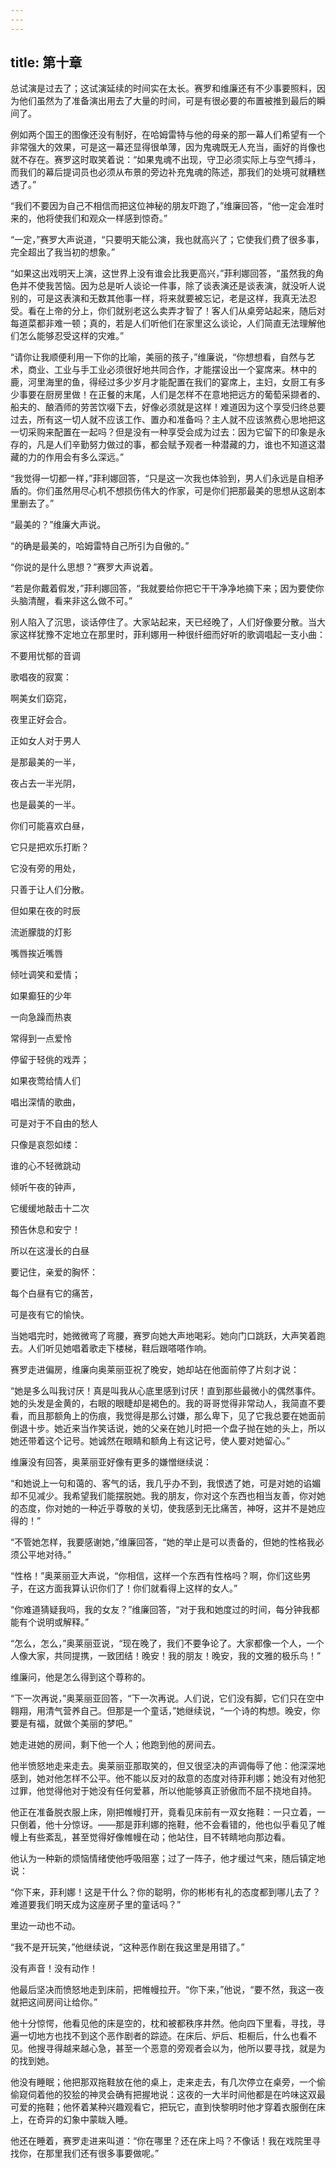 ```yaml
---
---
---
```

title: 第十章
---




总试演是过去了；这试演延续的时间实在太长。赛罗和维廉还有不少事要照料，因为他们虽然为了准备演出用去了大量的时间，可是有很必要的布置被推到最后的瞬间了。

例如两个国王的图像还没有制好，在哈姆雷特与他的母亲的那一幕人们希望有一个非常强大的效果，可是这一幕还显得很单薄，因为鬼魂既无人充当，画好的肖像也就不存在。赛罗这时取笑着说：“如果鬼魂不出现，守卫必须实际上与空气搏斗，而我们的幕后提词员也必须从布景的旁边补充鬼魂的陈述，那我们的处境可就糟糕透了。”

“我们不要因为自己不相信而把这位神秘的朋友吓跑了，”维廉回答，“他一定会准时来的，他将使我们和观众一样感到惊奇。”

“一定，”赛罗大声说道，“只要明天能公演，我也就高兴了；它使我们费了很多事，完全超出了我当初的想象。”

“如果这出戏明天上演，这世界上没有谁会比我更高兴，”菲利娜回答，“虽然我的角色并不使我苦恼。因为总是听人谈论一件事，除了谈表演还是谈表演，就没听人说别的，可是这表演和无数其他事一样，将来就要被忘记，老是这样，我真无法忍受。看在上帝的分上，你们就别老这么卖弄才智了！客人们从桌旁站起来，随后对每道菜都非难一顿；真的，若是人们听他们在家里这么谈论，人们简直无法理解他们怎么能够忍受这样的灾难。”

“请你让我顺便利用一下你的比喻，美丽的孩子，”维廉说，“你想想看，自然与艺术，商业、工业与手工业必须很好地共同合作，才能摆设出一个宴席来。林中的鹿，河里海里的鱼，得经过多少岁月才能配置在我们的宴席上，主妇，女厨工有多少事要在厨房里做！在正餐的末尾，人们是怎样不在意地把远方的葡萄采撷者的、船夫的、酿酒师的劳苦饮啜下去，好像必须就是这样！难道因为这个享受归终总要过去，所有这一切人就不应该工作、置办和准备吗？主人就不应该煞费心思地把这一切采购来配置在一起吗？但是没有一种享受会成为过去：因为它留下的印象是永存的，凡是人们辛勤努力做过的事，都会赋予观者一种潜藏的力，谁也不知道这潜藏的力的作用会有多么深远。”

“我觉得一切都一样，”菲利娜回答，“只是这一次我也体验到，男人们永远是自相矛盾的。你们虽然用尽心机不想损伤伟大的作家，可是你们把那最美的思想从这剧本里删去了。”

“最美的？”维廉大声说。

“的确是最美的，哈姆雷特自己所引为自傲的。”

“你说的是什么思想？”赛罗大声说着。

“若是你戴着假发，”菲利娜回答，“我就要给你把它干干净净地摘下来；因为要使你头脑清醒，看来非这么做不可。”

别人陷入了沉思，谈话停住了。大家站起来，天已经晚了，人们好像要分散。当大家这样犹豫不定地立在那里时，菲利娜用一种很纤细而好听的歌调唱起一支小曲：

不要用忧郁的音调

歌唱夜的寂寞：

啊美女们窈窕，

夜里正好会合。





正如女人对于男人

是那最美的一半，

夜占去一半光阴，

也是最美的一半。





你们可能喜欢白昼，

它只是把欢乐打断？

它没有旁的用处，

只善于让人们分散。





但如果在夜的时辰

流逝朦胧的灯影

嘴唇挨近嘴唇

倾吐调笑和爱情；





如果癫狂的少年

一向急躁而热衷

常得到一点爱怜

停留于轻佻的戏弄；





如果夜莺给情人们

唱出深情的歌曲，

可是对于不自由的愁人

只像是哀怨如缕：





谁的心不轻微跳动

倾听午夜的钟声，

它缓缓地敲击十二次

预告休息和安宁！





所以在这漫长的白昼

要记住，亲爱的胸怀：

每个白昼有它的痛苦，

可是夜有它的愉快。

当她唱完时，她微微弯了弯腰，赛罗向她大声地喝彩。她向门口跳跃，大声笑着跑去。人们听见她唱着歌走下楼梯，鞋后跟嗒嗒作响。

赛罗走进偏房，维廉向奥莱丽亚祝了晚安，她却站在他面前停了片刻才说：

“她是多么叫我讨厌！真是叫我从心底里感到讨厌！直到那些最微小的偶然事件。她的头发是金黄的，右眼的眼睫却是褐色的。我的哥哥觉得非常动人，我简直不要看，而且那额角上的伤痕，我觉得是那么讨嫌，那么卑下，见了它我总要在她面前倒退十步。她近来当作笑话说，她的父亲在她儿时把一个盘子抛在她的头上，所以她还带着这个记号。她诚然在眼睛和额角上有这记号，使人要对她留心。”

维廉没有回答，奥莱丽亚好像有更多的嫌憎继续说：

“和她说上一句和蔼的、客气的话，我几乎办不到，我恨透了她，可是对她的谄媚却不见减少。我希望我们能摆脱她。我的朋友，你对这个东西也相当友善，你对她的态度，你对她的一种近乎尊敬的关切，使我感到无比痛苦，神呀，这并不是她应得的！”

“不管她怎样，我要感谢她，”维廉回答，“她的举止是可以责备的，但她的性格我必须公平地对待。”

“性格！”奥莱丽亚大声说，“你相信，这样一个东西有性格吗？啊，你们这些男子，在这方面我算认识你们了！你们就看得上这样的女人。”

“你难道猜疑我吗，我的女友？”维廉回答，“对于我和她度过的时间，每分钟我都能有个说明或解释。”

“怎么，怎么，”奥莱丽亚说，“现在晚了，我们不要争论了。大家都像一个人，一个人像大家，共同提携，一致团结！晚安！我的朋友！晚安，我的文雅的极乐鸟！”

维廉问，他是怎么得到这个尊称的。

“下一次再说，”奥莱丽亚回答，“下一次再说。人们说，它们没有脚，它们只在空中翱翔，用清气营养自己。但那是一个童话，”她继续说，“一个诗的构想。晚安，你要是有福，就做个美丽的梦吧。”

她走进她的房间，剩下他一个人；他跑到他的房间去。

他半愤怒地走来走去。奥莱丽亚那取笑的，但又很坚决的声调侮辱了他：他深深地感到，她对他怎样不公平。他不能以反对的敌意的态度对待菲利娜；她没有对他犯过罪，他觉得他对于她没有任何爱慕，所以他能够真正骄傲而不屈不挠地自持。

他正在准备脱衣服上床，刚把帷幔打开，竟看见床前有一双女拖鞋：一只立着，一只倒着，他十分惊讶。——那是菲利娜的拖鞋，他不会看错的，他也似乎看见了帷幔上有些紊乱，甚至觉得好像帷幔在动；他站住，目不转睛地向那边看。

他认为一种新的烦恼情绪使他呼吸阻塞；过了一阵子，他才缓过气来，随后镇定地说：

“你下来，菲利娜！这是干什么？你的聪明，你的彬彬有礼的态度都到哪儿去了？难道要我们明天成为这座房子里的童话吗？”

里边一动也不动。

“我不是开玩笑，”他继续说，“这种恶作剧在我这里是用错了。”

没有声音！没有动作！

他最后坚决而愤怒地走到床前，把帷幔拉开。“你下来，”他说，“要不然，我这一夜就把这间房间让给你。”

他十分惊愕，他看见他的床是空的，枕和被都秩序井然。他向四下里看，寻找，寻遍一切地方也找不到这个恶作剧者的踪迹。在床后、炉后、柜橱后，什么也看不见。他搜寻得越来越心急，甚至一个恶意的旁观者会以为，他所以要寻找，就是为的找到她。

他没有睡眠；他把那双拖鞋放在他的桌上，走来走去，有几次停立在桌旁，一个偷偷窥伺着他的狡狯的神灵会确有把握地说：这夜的一大半时间他都是在吟味这双最可爱的拖鞋；他怀着某种兴趣观看它，把玩它，直到快黎明时他才穿着衣服倒在床上，在奇异的幻象中蒙眬入睡。

他还在睡着，赛罗走进来叫道：“你在哪里？还在床上吗？不像话！我在戏院里寻找你，在那里我们还有很多事要做呢。”